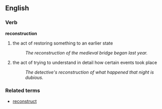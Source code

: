 ==English==
===Verb===
'''reconstruction''' 
#the act of restoring something to an earlier state
#:''The reconstruction of the medieval bridge began last year.''
#the act of trying to understand in detail how certain events took place
#:''The detective's reconstruction of what happened that night is dubious.''

===Related terms===
*[[reconstruct]]